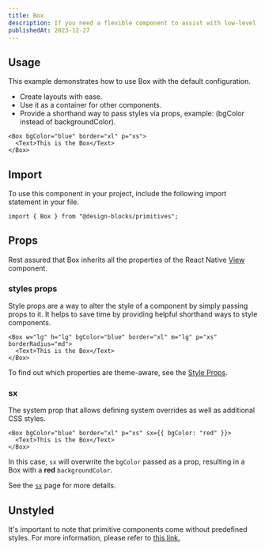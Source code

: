 ```yaml
---
title: Box
description: If you need a flexible component to assist with low-level design needs, Box is an ideal choice. This low-level component is just what you need for a wide range of tasks. With its customizable styles and properties, Box can be used to create everything from simple containers to more complex design structures.
publishedAt: 2023-12-27
---
```


## Usage

This example demonstrates how to use Box with the default configuration.

- Create layouts with ease.
- Use it as a container for other components.
- Provide a shorthand way to pass styles via props, example: (bgColor instead of backgroundColor).

```tsx
<Box bgColor="blue" border="xl" p="xs">
  <Text>This is the Box</Text>
</Box>
```

## Import

To use this component in your project, include the following import statement in your file.

```tsx
import { Box } from "@design-blocks/primitives";
```

## Props

Rest assured that Box inherits all the properties of the React Native [View](https://reactnative.dev/docs/view) component.

### styles props

Style props are a way to alter the style of a component by simply passing props to it. It helps to save time by providing helpful shorthand ways to style components.

```tsx
<Box w="lg" h="lg" bgColor="blue" border="xl" m="lg" p="xs" borderRadius="md">
  <Text>This is the Box</Text>
</Box>
```

To find out which properties are theme-aware, see the [Style Props](style-props).

### sx

The system prop that allows defining system overrides as well as additional CSS styles.

```tsx
<Box bgColor="blue" border="xl" p="xs" sx={{ bgColor: "red" }}>
  <Text>This is the Box</Text>
</Box>
```

In this case, `sx` will overwrite the `bgColor` passed as a prop, resulting in a Box with a **red** `backgroundColor`.

See the [`sx`](the-sx-prop) page for more details.

## Unstyled

It's important to note that primitive components come without predefined styles. For more information, please refer to [this link.](../native/configuration)
